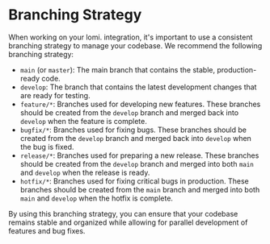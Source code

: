 # Branching Strategy

When working on your lomi. integration, it's important to use a consistent branching strategy to manage your codebase. We recommend the following branching strategy:

- `main` (or `master`): The main branch that contains the stable, production-ready code.
- `develop`: The branch that contains the latest development changes that are ready for testing.
- `feature/*`: Branches used for developing new features. These branches should be created from the `develop` branch and merged back into `develop` when the feature is complete.
- `bugfix/*`: Branches used for fixing bugs. These branches should be created from the `develop` branch and merged back into `develop` when the bug is fixed.
- `release/*`: Branches used for preparing a new release. These branches should be created from the `develop` branch and merged into both `main` and `develop` when the release is ready.
- `hotfix/*`: Branches used for fixing critical bugs in production. These branches should be created from the `main` branch and merged into both `main` and `develop` when the hotfix is complete.

By using this branching strategy, you can ensure that your codebase remains stable and organized while allowing for parallel development of features and bug fixes. 